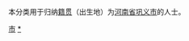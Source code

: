 {{Catnav|頁面分類|各種主題的頁面分類|依中国各省来作的分类|各地中国人|河南人|郑州人}}
{{Catnav|頁面分類|人物|各國人物|中国人|各地中国人|河南人|郑州人}}

本分类用于归纳[[籍贯|籍贯]]（出生地）为[[河南省|河南省]][[巩义市|巩义市]]的人士。

[[Category:郑州人|市]]
[[Category:巩义市|*]]